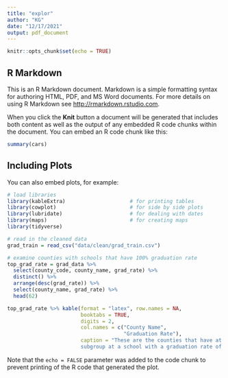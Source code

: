 ```yaml
---
title: "explor"
author: "KG"
date: "12/17/2021"
output: pdf_document
---
```


```r
knitr::opts_chunk$set(echo = TRUE)
```

## R Markdown

This is an R Markdown document. Markdown is a simple formatting syntax for authoring HTML, PDF, and MS Word documents. For more details on using R Markdown see <http://rmarkdown.rstudio.com>.

When you click the **Knit** button a document will be generated that includes both content as well as the output of any embedded R code chunks within the document. You can embed an R code chunk like this:

```r
summary(cars)
```

## Including Plots

You can also embed plots, for example:

```r
# load libraries
library(kableExtra)                     # for printing tables
library(cowplot)                        # for side by side plots
library(lubridate)                      # for dealing with dates
library(maps)                           # for creating maps
library(tidyverse)

# read in the cleaned data
grad_train = read_csv("data/clean/grad_train.csv")

# examine counties with schools that have 100% graduation rate
top_grad_rate = grad_data %>% 
  select(county_code, county_name, grad_rate) %>%
  distinct() %>%
  arrange(desc(grad_rate)) %>%
  select(county_name, grad_rate) %>%
  head(62)

top_grad_rate %>% kable(format = "latex", row.names = NA,
                        booktabs = TRUE,
                        digits = 2,
                        col.names = c("County Name",
                                      "Graduation Rate"),
                        caption = "These are the counties that have at least one
                        subgroup at a school with a graduation rate of 100%")


```

Note that the `echo = FALSE` parameter was added to the code chunk to prevent printing of the R code that generated the plot.
